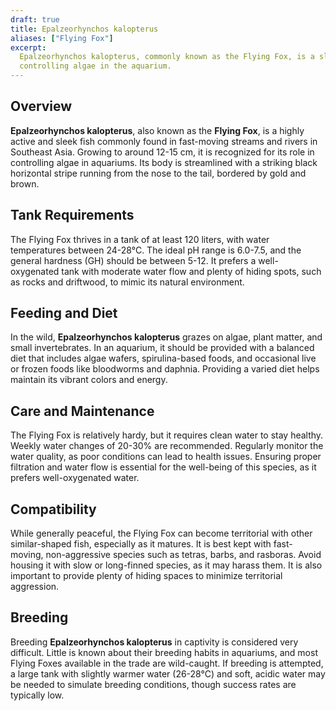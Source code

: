 ```yaml
---
draft: true
title: Epalzeorhynchos kalopterus
aliases: ["Flying Fox"]
excerpt:
  Epalzeorhynchos kalopterus, commonly known as the Flying Fox, is a sleek and fast-moving fish known for its role in
  controlling algae in the aquarium.
---
```


## Overview

**Epalzeorhynchos kalopterus**, also known as the **Flying Fox**, is a highly active and sleek fish commonly found in
fast-moving streams and rivers in Southeast Asia. Growing to around 12-15 cm, it is recognized for its role in
controlling algae in aquariums. Its body is streamlined with a striking black horizontal stripe running from the nose to
the tail, bordered by gold and brown.

## Tank Requirements

The Flying Fox thrives in a tank of at least 120 liters, with water temperatures between 24-28°C. The ideal pH range is
6.0-7.5, and the general hardness (GH) should be between 5-12. It prefers a well-oxygenated tank with moderate water
flow and plenty of hiding spots, such as rocks and driftwood, to mimic its natural environment.

## Feeding and Diet

In the wild, **Epalzeorhynchos kalopterus** grazes on algae, plant matter, and small invertebrates. In an aquarium, it
should be provided with a balanced diet that includes algae wafers, spirulina-based foods, and occasional live or frozen
foods like bloodworms and daphnia. Providing a varied diet helps maintain its vibrant colors and energy.

## Care and Maintenance

The Flying Fox is relatively hardy, but it requires clean water to stay healthy. Weekly water changes of 20-30% are
recommended. Regularly monitor the water quality, as poor conditions can lead to health issues. Ensuring proper
filtration and water flow is essential for the well-being of this species, as it prefers well-oxygenated water.

## Compatibility

While generally peaceful, the Flying Fox can become territorial with other similar-shaped fish, especially as it
matures. It is best kept with fast-moving, non-aggressive species such as tetras, barbs, and rasboras. Avoid housing it
with slow or long-finned species, as it may harass them. It is also important to provide plenty of hiding spaces to
minimize territorial aggression.

## Breeding

Breeding **Epalzeorhynchos kalopterus** in captivity is considered very difficult. Little is known about their breeding
habits in aquariums, and most Flying Foxes available in the trade are wild-caught. If breeding is attempted, a large
tank with slightly warmer water (26-28°C) and soft, acidic water may be needed to simulate breeding conditions, though
success rates are typically low.
